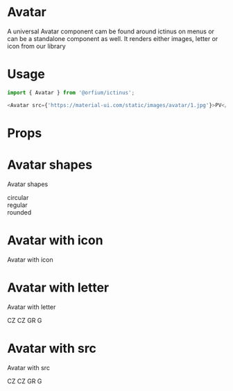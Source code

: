 
<Meta title="Design System/Avatar" component={Avatar} />

# Avatar

A universal Avatar component cam be found around ictinus on menus or can be a standalone component as well. It renders either images, letter or icon from our library

# Usage

```js
import { Avatar } from '@orfium/ictinus';

<Avatar src={'https://material-ui.com/static/images/avatar/1.jpg'}>PV</Avatar>;
```

# Props

<Props of={Avatar} />

# Avatar shapes

Avatar shapes

<Preview>
  <Story name="Avatar shapes">
    <div>
      <Stack>
        <div>circular</div>
        <Avatar size={'xxs'} color={`magenta-${BASE_SHADE}`} iconName={'user'} />
        <Avatar size={'xs'} color={`magenta-${BASE_SHADE}`} iconName={'user'} />
        <Avatar size={'sm'} color={`magenta-${BASE_SHADE}`} iconName={'user'} />
        <Avatar size={'md'} color={'lightBlue-100'} iconName={'user'} />
        <Avatar size={'lg'} iconName={'user'} />
      </Stack>
      <Stack>
        <div>regular</div>
        <Avatar shape={'regular'} size={'xxs'} color={`magenta-${BASE_SHADE}`} iconName={'user'} />
        <Avatar shape={'regular'} size={'xs'} color={`magenta-${BASE_SHADE}`} iconName={'user'} />
        <Avatar shape={'regular'} size={'sm'} color={`magenta-${BASE_SHADE}`} iconName={'user'} />
        <Avatar shape={'regular'} size={'md'} color={'lightBlue-100'} iconName={'user'} />
        <Avatar shape={'regular'} size={'lg'} iconName={'user'} />
      </Stack>
      <Stack>
        <div>rounded</div>
        <Avatar shape={'regular'} size={'xxs'} color={`magenta-${BASE_SHADE}`} iconName={'user'} />
        <Avatar shape={'regular'} size={'xs'} color={`magenta-${BASE_SHADE}`} iconName={'user'} />
        <Avatar shape={'regular'} size={'sm'} color={`magenta-${BASE_SHADE}`} iconName={'user'} />
        <Avatar shape={'regular'} size={'md'} color={'lightBlue-100'} iconName={'user'} />
        <Avatar shape={'regular'} size={'lg'} iconName={'user'} />
      </Stack>
    </div>
  </Story>
</Preview>

# Avatar with icon

Avatar with icon

<Preview>
  <Story name="Avatar with icon">
    <Stack>
      <Avatar size={'xs'} color={`magenta-${BASE_SHADE}`} iconName={'user'} />
      <Avatar size={'sm'} color={`magenta-${BASE_SHADE}`} iconName={'user'} />
      <Avatar size={'md'} color={'lightBlue-100'} iconName={'user'} />
      <Avatar size={'lg'} iconName={'user'} />
    </Stack>
  </Story>
</Preview>

# Avatar with letter

Avatar with letter

<Preview>
  <Story name="Avatar with letter">
    <Stack>
      <Avatar size={'xs'} color={`magenta-${BASE_SHADE}`}>CZ</Avatar>
      <Avatar size={'sm'} color={`magenta-${BASE_SHADE}`}>CZ</Avatar>
      <Avatar size={'md'} color={'lightBlue-100'}>GR</Avatar>
      <Avatar size={'lg'}>G</Avatar>
    </Stack>
  </Story>
</Preview>

# Avatar with src

Avatar with src

<Preview>
  <Story name="Avatar with src">
    <Stack>
      <Avatar size={'xs'} src={'https://material-ui.com/static/images/avatar/1.jpg'}>CZ</Avatar>
      <Avatar size={'sm'} src={'https://material-ui.com/static/images/avatar/1.jpg'}>CZ</Avatar>
      <Avatar size={'md'} src={'https://material-ui.com/static/images/avatar/1.jpg'}>GR</Avatar>
      <Avatar size={'lg'} src={'https://material-ui.com/static/images/avatar/1.jpg'}>G</Avatar>
    </Stack>
  </Story>
</Preview>
